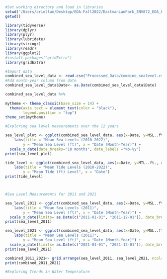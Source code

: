 ```r
#Set working directory and load in libraries
setwd("/Users/ariellam/Desktop/EDA-Fall2022/EastmanLamPark_ENV872_EDA_FinalProject/EastmanLamPark_ENV872_EDA_FinalProject")
getwd()

library(tidyverse)
library(dplyr)
library(plyr)
library(lubridate)
library(stringr)
library(readr)
library(ggplot2)
#install.packages("gridExtra")
library(gridExtra)
```

```r
#Import data
combined_sea_level_data <- read.csv("Processed_Data/combine_sealevel.csv")
#Add month-year column from date
combined_sea_level_data$Date<- as.Date(combined_sea_level_data$Date)

combined_sea_level_data %>%
  
mytheme <- theme_classic(base_size = 14) +
  theme(axis.text = element_text(color = "black"), 
        legend.position = "top")
theme_set(mytheme)
```

```r
#Exploring sea level measurements over the 12 years

sea_level_plot <- ggplot(combined_sea_level_data, aes(x=Date, y=MSL..ft., group = Station))+geom_line(aes(color = Station)) + geom_smooth(method= "lm", se=FALSE) +
    labs(title = "Mean Sea Levels (2010-2022)",
        y = "Mean Sea Level (ft)", x = "Date (Month-Year)") + 
  scale_x_date(date_breaks="18 months", date_labels ="%b-%y")
print(sea_level_plot)

tide_level <- ggplot(combined_sea_level_data, aes(x=Date, y=MTL..ft., group = Station))+geom_line(aes(color = Station)) +
    labs(title = "Mean Tide Levels (2010-2022)",
        y = "Mean Tide (ft) Level", x = "Date")
print(tide_level)



#Sea Level Measurements for 2011 and 2021

sea_level_2011 <- ggplot(combined_sea_level_data, aes(x=Date, y=MSL..ft., group = Station))+geom_line(aes(color = Station)) + geom_smooth(method= "lm", se=FALSE) +
    labs(title = "Mean Sea Levels (2011)",
        y = "Mean Sea Level (ft)", x = "Date (Month-Year)") +
  scale_x_date(limits= as.Date(c("2011-01-01", "2011-12-01")), date_breaks="2 months", date_labels ="%b-%y")
print(sea_level_2011)

sea_level_2021 <- ggplot(combined_sea_level_data, aes(x=Date, y=MSL..ft., group = Station))+geom_line(aes(color = Station)) + geom_smooth(method= "lm", se=FALSE) +
    labs(title = "Mean Sea Levels (2011)",
        y = "Mean Sea Level (ft)", x = "Date (Month-Year)") +
  scale_x_date(limits= as.Date(c("2021-01-01", "2021-12-01")), date_breaks="2 months", date_labels ="%b-%y")
print(sea_level_2021)

combined_2011_2021<- grid.arrange(sea_level_2011, sea_level_2021, ncol= 2, common.ledgend= TRUE)
print(combined_2011_2021)
```

```r
#Exploring Trends in Water Temperature

```

